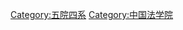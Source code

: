 {{Navbox
|name = 五院四系
|title = 中国法学教育的[[五院四系]]
|image=
| bodyclass = hlist

|above = 
|group1 =  五院
|list1 = 

*[[中國政法大學]]
*[[西南政法大學]]
*[[華東政法大學]]
*[[西北政法大學]]
*[[中南財經政法大學]]

|group2 =  四系
|list2 = 

*[[北京大學法學院]]
*[[中國人民大學法學院]]
*[[武漢大學法學院]]
*[[吉林大學法學院]]

}} 
[[Category:五院四系]]
<noinclude>
[[Category:中国法学院]]
</noinclude>